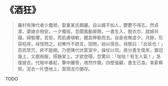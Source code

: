 # 《酒狂》

> 羅村有陳代者少蠢陋，娶妻某氏頗麗。自以婿不如人，鬱鬱不得志。然貞潔，婆媳亦相安。一夕獨宿，忽聞風動扉開，一書生入，脫衣巾，就婦共寢。婦駭懼，苦拒，而肌膚頓軟，聽其狎褻而去。自是夜無虛夕。月餘，形容枯瘁，母怪問之，初慚怍不欲言，固問，始以情告。母駭曰：「此妖也！」百術禁咒，終不能絕。乃使陳代伏匿室中，操杖以伺。夜分書生復來，置冠幾上，又脫袍服，搭椸架上。才欲登榻，忽驚曰：「咄咄！有生人氣！」急復披衣。代暗中暴起，擊中腰脅，塔然作聲。四壁張顧，書生已杳。束薪爇照，泥衣一片墮地上，案頭泥巾猶存。

TODO
